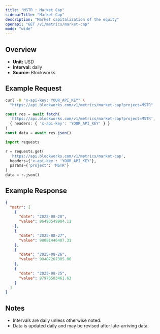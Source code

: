 ```yaml
---
title: "MSTR : Market Cap"
sidebarTitle: "Market Cap"
description: "Market capitalization of the equity"
openapi: "GET /v1/metrics/market-cap"
mode: "wide"
---
```


## Overview

- **Unit:** USD
- **Interval:** daily
- **Source:** Blockworks

## Example Request

<CodeGroup>

```bash cURL
curl -H "x-api-key: YOUR_API_KEY" \
  "https://api.blockworks.com/v1/metrics/market-cap?project=MSTR"
```

```typescript TypeScript
const res = await fetch(
  'https://api.blockworks.com/v1/metrics/market-cap?project=MSTR',
  { headers: { 'x-api-key': 'YOUR_API_KEY' } }
)
const data = await res.json()
```

```python Python
import requests

r = requests.get(
  'https://api.blockworks.com/v1/metrics/market-cap',
  headers={'x-api-key': 'YOUR_API_KEY'},
  params={'project': 'MSTR'}
)
data = r.json()
```

</CodeGroup>

## Example Response

```json
{
  "mstr": [
    {
      "date": "2025-08-28",
      "value": 96493549904.11
    },
    {
      "date": "2025-08-27",
      "value": 98081446407.31
    },
    {
      "date": "2025-08-26",
      "value": 98487267385.06
    },
    {
      "date": "2025-08-25",
      "value": 97976503461.63
    }
  ]
}
```

## Notes
- Intervals are daily unless otherwise noted.
- Data is updated daily and may be revised after late-arriving data.
